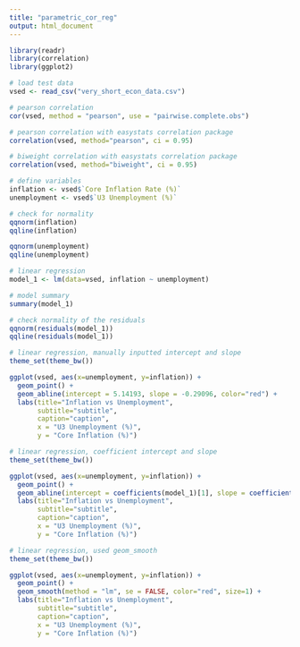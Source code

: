 ---
title: "parametric_cor_reg"
output: html_document
---


```{r}
library(readr)
library(correlation)
library(ggplot2)
```

```{r}
# load test data
vsed <- read_csv("very_short_econ_data.csv")
```

```{r}
# pearson correlation
cor(vsed, method = "pearson", use = "pairwise.complete.obs")
```

```{r}
# pearson correlation with easystats correlation package
correlation(vsed, method="pearson", ci = 0.95)
```

```{r}
# biweight correlation with easystats correlation package
correlation(vsed, method="biweight", ci = 0.95)
```

```{r}
# define variables
inflation <- vsed$`Core Inflation Rate (%)`
unemployment <- vsed$`U3 Unemployment (%)`
```


```{r}
# check for normality
qqnorm(inflation)
qqline(inflation)

qqnorm(unemployment)
qqline(unemployment)

```


```{r}
# linear regression
model_1 <- lm(data=vsed, inflation ~ unemployment)
```

```{r}
# model summary
summary(model_1)
```

```{r}
# check normality of the residuals
qqnorm(residuals(model_1))
qqline(residuals(model_1))
```

```{r}
# linear regression, manually inputted intercept and slope
theme_set(theme_bw())

ggplot(vsed, aes(x=unemployment, y=inflation)) +
  geom_point() +
  geom_abline(intercept = 5.14193, slope = -0.29096, color="red") +
  labs(title="Inflation vs Unemployment", 
       subtitle="subtitle", 
       caption="caption", 
       x = "U3 Unemployment (%)",
       y = "Core Inflation (%)")
```

```{r}
# linear regression, coefficient intercept and slope
theme_set(theme_bw())

ggplot(vsed, aes(x=unemployment, y=inflation)) +
  geom_point() +
  geom_abline(intercept = coefficients(model_1)[1], slope = coefficients(model_1)[2], color="red") +
  labs(title="Inflation vs Unemployment", 
       subtitle="subtitle", 
       caption="caption", 
       x = "U3 Unemployment (%)",
       y = "Core Inflation (%)")
```

```{r}
# linear regression, used geom_smooth
theme_set(theme_bw())

ggplot(vsed, aes(x=unemployment, y=inflation)) +
  geom_point() +
  geom_smooth(method = "lm", se = FALSE, color="red", size=1) +
  labs(title="Inflation vs Unemployment", 
       subtitle="subtitle", 
       caption="caption", 
       x = "U3 Unemployment (%)",
       y = "Core Inflation (%)")
```

